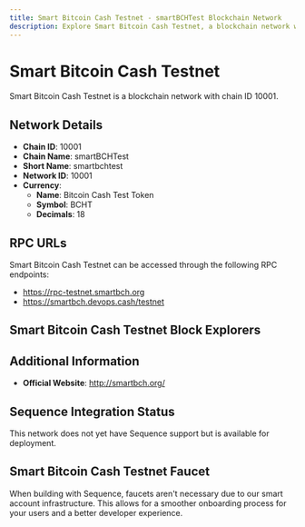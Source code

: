 ```yaml
--- 
title: Smart Bitcoin Cash Testnet - smartBCHTest Blockchain Network
description: Explore Smart Bitcoin Cash Testnet, a blockchain network with chain ID 10001. Learn about its native currency, Bitcoin Cash Test Token, and how to interact with the network.
---
```


# Smart Bitcoin Cash Testnet

Smart Bitcoin Cash Testnet is a blockchain network with chain ID 10001.

## Network Details

- **Chain ID**: 10001
- **Chain Name**: smartBCHTest
- **Short Name**: smartbchtest
- **Network ID**: 10001
- **Currency**: 
  - **Name**: Bitcoin Cash Test Token
  - **Symbol**: BCHT
  - **Decimals**: 18

## RPC URLs

Smart Bitcoin Cash Testnet can be accessed through the following RPC endpoints:

- https://rpc-testnet.smartbch.org
- https://smartbch.devops.cash/testnet

## Smart Bitcoin Cash Testnet Block Explorers



## Additional Information

- **Official Website**: http://smartbch.org/

## Sequence Integration Status

This network does not yet have Sequence support but is available for deployment.

## Smart Bitcoin Cash Testnet Faucet

When building with Sequence, faucets aren't necessary due to our smart account infrastructure. This allows for a smoother onboarding process for your users and a better developer experience.
